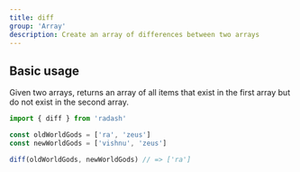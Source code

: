 ```yaml
---
title: diff
group: 'Array'
description: Create an array of differences between two arrays
---
```


## Basic usage

Given two arrays, returns an array of all items that exist in the first array
but do not exist in the second array.

```ts
import { diff } from 'radash'

const oldWorldGods = ['ra', 'zeus']
const newWorldGods = ['vishnu', 'zeus']

diff(oldWorldGods, newWorldGods) // => ['ra']
```
